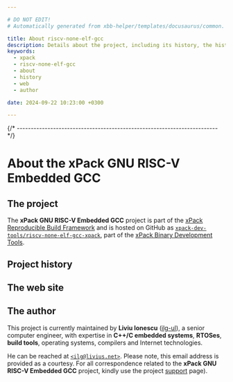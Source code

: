```yaml
---

# DO NOT EDIT!
# Automatically generated from xbb-helper/templates/docusaurus/common.

title: About riscv-none-elf-gcc
description: Details about the project, including its history, the history of the website, and details about the author.
keywords:
  - xpack
  - riscv-none-elf-gcc
  - about
  - history
  - web
  - author

date: 2024-09-22 10:23:00 +0300

---
```



{/* ------------------------------------------------------------------------ */}

# About the xPack GNU RISC-V Embedded GCC

## The project

The **xPack GNU RISC-V Embedded GCC** project is part of the
[xPack Reproducible Build Framework](https://xpack.github.io)
and is hosted on GitHub as
[`xpack-dev-tools/riscv-none-elf-gcc-xpack`](https://github.com/xpack-dev-tools/riscv-none-elf-gcc-xpack/),
part of the [xPack Binary Development Tools](https://github.com/xpack-dev-tools/).

<MoreIntro/>

## Project history

<History/>

## The web site

<Website/>

## The author

This project is currently maintained by **Liviu Ionescu**
([ilg-ul](https://github.com/ilg-ul)),
a senior computer engineer, with expertise in **C++/C embedded systems**,
**RTOSes**, **build tools**, operating systems, compilers
and Internet technologies.

He can be reached at [`<ilg@livius.net>`](mailto:ilg@livius.net).
Please note, this email address is provided as a courtesy.
For all correspondence related to the **xPack GNU RISC-V Embedded GCC**
project, kindly use the project [support](/docs/support/) page).
